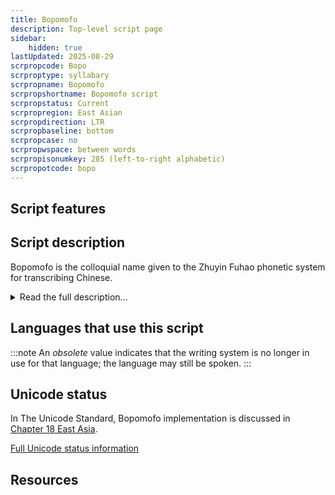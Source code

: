 ```yaml
---
title: Bopomofo
description: Top-level script page
sidebar:
    hidden: true
lastUpdated: 2025-08-29
scrpropcode: Bopo
scrproptype: syllabary
scrpropname: Bopomofo
scrpropshortname: Bopomofo script
scrpropstatus: Current
scrpropregion: East Asian
scrpropdirection: LTR
scrpropbaseline: bottom
scrpropcase: no
scrpropwspace: between words
scrpropisonumkey: 285 (left-to-right alphabetic)
scrpropotcode: bopo
---
```



## Script features

<ScriptInfo />

## Script description

Bopomofo is the colloquial name given to the Zhuyin Fuhao phonetic system for transcribing Chinese.

<details>
<summary>Read the full description...</summary>The script is used particularly often by students of the Mandarin language. It was developed in 1913 by the Commission on the Unification of Pronunciation (讀音統一會) in China to extend the use of Mandarin. It is still used by many books, newspapers and journals in Taiwan, to annotate the Taiwanese pronunciation of Chinese Han characters or spell out Taiwanese words for which no character exists, but has been largely replaced by Pinyin romanization in mainland China. The script is also used as the primary script for writing some of Taiwan's minority languages including Atayal, Taroko, Paiwan and Yami.

The script is a semi-syllabary based on syllable rhymes (normally the simple or complex vowel and optional closing consonant in a syllable) and onsets (the initial consonant preceding the rhyme). Of the 37 signs employed in Bopomofo writing, 21 represent onset consonants and 16 represent rhymes. Tones are written using diacritics.

The shapes of the symbols are taken from parts of Chinese characters containing the relevant sound. The stroke order with which the signs are written is also based on that of Chinese characters.
</details>

## Languages that use this script

:::note
An _obsolete_ value indicates that the writing system is no longer in use for that language; the language may still be spoken.
:::

<WsList script='Bopo' wsMax='5' />

## Unicode status

In The Unicode Standard, Bopomofo implementation is discussed in [Chapter 18 East Asia](http://www.unicode.org/versions/latest/ch18.pdf).


[Full Unicode status information](/scrlang/unicode/bopo-unicode)

## Resources

<ScriptResources detailSummary='seemore' />

